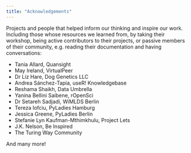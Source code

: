 ```yaml
---
title: "Acknowledgements"
---
```


Projects and people that helped inform our thinking and inspire our work. 
Including those whose resources we learned from, by taking their workshop, 
being active contributors to their projects, or passive members of their 
community, e.g. reading their documentation and having conversations:

- Tania Allard, Quansight
- May Ireland, VirtualPeer
- Dr Liz Hare, Dog Genetics LLC
- Andrea Sánchez-Tapia, useR! Knowledgebase
- Reshama Shaikh, Data Umbrella
- Yanina Bellini Saibene, rOpenSci
- Dr Setareh Sadjadi, WiMLDS Berlin
- Tereza Iofciu, PyLadies Hamburg
- Jessica Greene, PyLadies Berlin
- Stefanie Lyn Kaufman-Mthimkhulu, Project Lets
- J.K. Nelson, Be Inspired
- The Turing Way Community

And many more!
